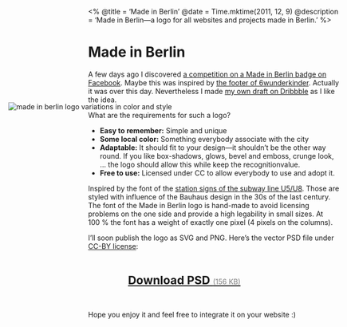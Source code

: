 
<%
  @title = 'Made in Berlin'
  @date = Time.mktime(2011, 12, 9)
  @description = 'Made in Berlin—a logo for all websites and projects made in Berlin.'
%>

Made in Berlin
==============

A few days ago I discovered <a href="https://apps.facebook.com/contestshq/contests/170646/voteable_entries">a competition on a Made in Berlin badge on Facebook</a>. Maybe this was inspired by <a href="http://www.6wunderkinder.com/#footer">the footer of 6wunderkinder</a>. Actually it was over this day. Nevertheless I made <a href="http://dribbble.com/shots/344531-Made-In-Berlin">my own draft on Dribbble</a> as I like the idea.

<img src="/images/made-in-berlin/logo-variations.png" alt="made in berlin logo variations in color and style" id="logo-variations">

What are the requirements for such a logo?

- **Easy to remember:** Simple and unique
- **Some local color:** Something everybody associate with the city
- **Adaptable:** It should fit to your design—it shouldn’t be the other way round. If you like box-shadows, glows, bevel and emboss, crunge look, … the logo should allow this while keep the recognitionvalue.
- **Free to use:** Licensed under CC to allow everybody to use and adopt it.

Inspired by the font of the <a href="http://www.albert-videt.eu/photographie/carnet-de-route/berlin_02-2005/u-bahn_metrostation_alexanderplatz_00.php">station signs of the subway line U5/U8</a>. Those are styled with influence of the Bauhaus design in the 30s of the last century. The font of the Made in Berlin logo is hand-made to avoid licensing problems on the one side and provide a high legability in small sizes. At 100&nbsp;% the font has a weight of exactly one pixel (4 pixels on the columns).

I’ll soon publish the logo as SVG and PNG. Here’s the vector PSD file under <a href="http://creativecommons.org/licenses/by/3.0/de/">CC-BY license</a>:

<a id="download-psd" href="/DOWNLOADS/Made-in-Berlin.psd">Download PSD <small>(156 KB)</small></a>

Hope you enjoy it and feel free to integrate it on your website :)

<style type="text/css">
.post{min-height:830px}#logo-variations{position:absolute;margin:-17px 0 0 -160px}#download-psd{background:url("/images/made-in-berlin/download-psd.png") no-repeat;display:block;font-weight:bold;height:80px;line-height:80px;font-size:23px;margin:20px;padding-left:60px}#download-psd small{color:#7F7F7F;font-size:14px;font-weight:normal}
</style>
